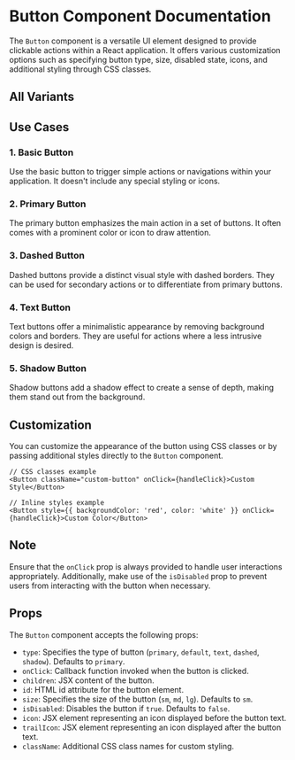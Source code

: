 

<Meta of={ButtonStories} />

# Button Component Documentation

The `Button` component is a versatile UI element designed to provide clickable actions within a React application. It offers various customization options such as specifying button type, size, disabled state, icons, and additional styling through CSS classes.

## All Variants

<Canvas of={ButtonStories.AllVariants} />

## Use Cases

### 1. Basic Button

Use the basic button to trigger simple actions or navigations within your application. It doesn't include any special styling or icons.

<Canvas of={ButtonStories.Default} />

### 2. Primary Button

The primary button emphasizes the main action in a set of buttons. It often comes with a prominent color or icon to draw attention.

<Canvas of={ButtonStories.Primary} />

### 3. Dashed Button

Dashed buttons provide a distinct visual style with dashed borders. They can be used for secondary actions or to differentiate from primary buttons.

<Canvas of={ButtonStories.Dashed} />

### 4. Text Button

Text buttons offer a minimalistic appearance by removing background colors and borders. They are useful for actions where a less intrusive design is desired.

<Canvas of={ButtonStories.Text} />

### 5. Shadow Button

Shadow buttons add a shadow effect to create a sense of depth, making them stand out from the background.

<Canvas of={ButtonStories.Shadow} />

## Customization

You can customize the appearance of the button using CSS classes or by passing additional styles directly to the `Button` component.

```tsx
// CSS classes example
<Button className="custom-button" onClick={handleClick}>Custom Style</Button>

// Inline styles example
<Button style={{ backgroundColor: 'red', color: 'white' }} onClick={handleClick}>Custom Color</Button>
```

## Note

Ensure that the `onClick` prop is always provided to handle user interactions appropriately. Additionally, make use of the `isDisabled` prop to prevent users from interacting with the button when necessary.

## Props

The `Button` component accepts the following props:

- `type`: Specifies the type of button (`primary`, `default`, `text`, `dashed`, `shadow`). Defaults to `primary`.
- `onClick`: Callback function invoked when the button is clicked.
- `children`: JSX content of the button.
- `id`: HTML id attribute for the button element.
- `size`: Specifies the size of the button (`sm`, `md`, `lg`). Defaults to `sm`.
- `isDisabled`: Disables the button if `true`. Defaults to `false`.
- `icon`: JSX element representing an icon displayed before the button text.
- `trailIcon`: JSX element representing an icon displayed after the button text.
- `className`: Additional CSS class names for custom styling.
